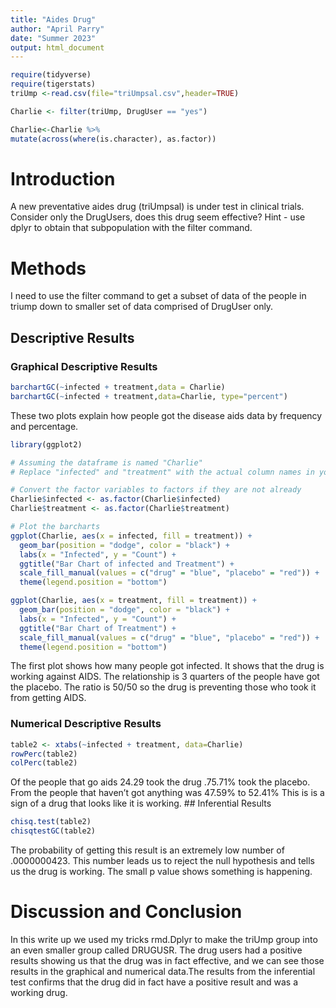 ```yaml
---
title: "Aides Drug"
author: "April Parry"
date: "Summer 2023"
output: html_document
---
```


```r
require(tidyverse)
require(tigerstats)
triUmp <-read.csv(file="triUmpsal.csv",header=TRUE)
```

```r
Charlie <- filter(triUmp, DrugUser == "yes")
```


```r
Charlie<-Charlie %>%
mutate(across(where(is.character), as.factor))
```

# Introduction

<!--In this section you explain what you are trying to show.  Where did the data come from?  What is the research or other question you are trying to answer?.  If you skimp in this section expect to be marked down in your grade. Paint a picture of the project a couple of paragraphs is expected!-->

A new  preventative aides drug (triUmpsal) is under test in clinical trials. Consider only the DrugUsers, does this drug seem effective?  Hint - use dplyr to obtain that subpopulation with the filter command.

# Methods

I need to use the filter command to get a subset of data of the people in triump down to smaller set of data comprised of DrugUser only.


<!--Decide on your methods:  use "variable analysis" or other appropriate descriptors.  Make sure to choose at least one graphical method and at least one numerical method. Discuss what data manipulations may be needed for example subsetting or other binning procedures and what sort of graphical displays and inferential tools will be used!--


# Results

<!--Divide this section into two sub-sections:  One for your descriptive  results and one for your inferential results.!-->

## Descriptive Results

### Graphical Descriptive Results

<!--Graphical results here.  Make sure to show your code.  Provide appropriate labels for axes, giving units if possible, and provide a good title for the graph, too.  Use the graphical results to describe the patterns if any that exist in the data as focused toward the research question. Bottom line is to explain the features of the graph that are relevant to conforming or departing to what is expected by your null hypothesis !-->

```r
barchartGC(~infected + treatment,data = Charlie)
barchartGC(~infected + treatment,data=Charlie, type="percent")
```

These two plots explain how people got the disease aids data by frequency and percentage.

```r
library(ggplot2)

# Assuming the dataframe is named "Charlie"
# Replace "infected" and "treatment" with the actual column names in your dataframe

# Convert the factor variables to factors if they are not already
Charlie$infected <- as.factor(Charlie$infected)
Charlie$treatment <- as.factor(Charlie$treatment)

# Plot the barcharts
ggplot(Charlie, aes(x = infected, fill = treatment)) +
  geom_bar(position = "dodge", color = "black") +
  labs(x = "Infected", y = "Count") +
  ggtitle("Bar Chart of infected and Treatment") +
  scale_fill_manual(values = c("drug" = "blue", "placebo" = "red")) +
  theme(legend.position = "bottom")

ggplot(Charlie, aes(x = treatment, fill = treatment)) +
  geom_bar(position = "dodge", color = "black") +
  labs(x = "Infected", y = "Count") +
  ggtitle("Bar Chart of Treatment") +
  scale_fill_manual(values = c("drug" = "blue", "placebo" = "red")) +
  theme(legend.position = "bottom")

```

The first plot shows how many people got infected.  It shows that the drug is working against AIDS. The relationship is 3 quarters of the people have got the placebo. The ratio is 50/50 so the drug is preventing those who took it from getting AIDS.


### Numerical Descriptive Results

<!--Numerical results go here. Use the numerical results to describe the patterns if any that exist in the data as focused toward the research question!-->


```r
table2 <- xtabs(~infected + treatment, data=Charlie)
rowPerc(table2)
colPerc(table2)
```

Of the people that go aids 24.29 took the drug .75.71% took the placebo. From the people that haven't got anything was 47.59% to 52.41% This is is a sign of a drug that looks like it is working. 
## Inferential Results

<!--State hypothesis clearly.  Make sure your discussion of the inferential test covers all the aspects that the test output produces, such as test statistic, p-value etc.  Make a decision about the null hypothesis, explain the assumptions on which the selected test/procedure was based, and why the chosen procedure satisfys the assumptions and is appropriate to answer the research question!-->

```r
chisq.test(table2)
chisqtestGC(table2)
```

The probability of getting this result is an extremely low number of .0000000423. This number leads us to reject the null hypothesis and tells us the drug is working. The small p value shows something is happening.



# Discussion and Conclusion

<!--Discussion and conclusion here.  If you found a relationship be sure to consider whether the relationship occurs because one of the variavbles causes the other, or whether they perhasps are related for some other reason.  Watch the chapter 6 videos from the GeorgeTown videos collection.!-->

In this write up we used my tricks rmd.Dplyr to make the triUmp group into an even smaller group called DRUGUSR. The drug users had a positive results showing us that the drug was in fact effective, and we can see those results in the graphical and numerical data.The results from the inferential test confirms that the drug did in fact have a positive result and was a working drug.
